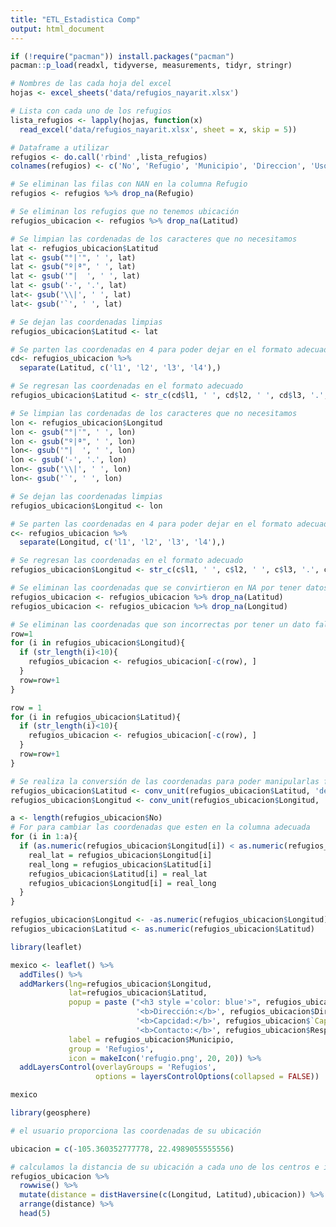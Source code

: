 ```yaml
---
title: "ETL_Estadistica Comp"
output: html_document
---
```


```r
if (!require("pacman")) install.packages("pacman")
pacman::p_load(readxl, tidyverse, measurements, tidyr, stringr)
```

```r
# Nombres de las cada hoja del excel 
hojas <- excel_sheets('data/refugios_nayarit.xlsx')

# Lista con cada uno de los refugios 
lista_refugios <- lapply(hojas, function(x)
  read_excel('data/refugios_nayarit.xlsx', sheet = x, skip = 5))

# Dataframe a utilizar
refugios <- do.call('rbind' ,lista_refugios)
colnames(refugios) <- c('No', 'Refugio', 'Municipio', 'Direccion', 'Uso del Inmueble', 'Servicios', 'Capacidad de personas', 'Latitud', 'Longitud', 'Altitud', 'Responsable', 'Telefono')

# Se eliminan las filas con NAN en la columna Refugio
refugios <- refugios %>% drop_na(Refugio)

# Se eliminan los refugios que no tenemos ubicación
refugios_ubicacion <- refugios %>% drop_na(Latitud)
```

```r
# Se limpian las cordenadas de los caracteres que no necesitamos
lat <- refugios_ubicacion$Latitud 
lat <- gsub("°|'", ' ', lat)
lat <- gsub("º|ª", ' ', lat)
lat <- gsub('"|  ', ' ', lat)
lat <- gsub('-', '.', lat)
lat<- gsub('\\|', ' ', lat)
lat<- gsub('`', ' ', lat)

# Se dejan las coordenadas limpias
refugios_ubicacion$Latitud <- lat

# Se parten las coordenadas en 4 para poder dejar en el formato adecuado
cd<- refugios_ubicacion %>% 
  separate(Latitud, c('l1', 'l2', 'l3', 'l4'),)

# Se regresan las coordenadas en el formato adecuado
refugios_ubicacion$Latitud <- str_c(cd$l1, ' ', cd$l2, ' ', cd$l3, '.', cd$l4)

# Se limpian las cordenadas de los caracteres que no necesitamos
lon <- refugios_ubicacion$Longitud 
lon <- gsub("°|'", ' ', lon)
lon <- gsub("º|ª", ' ', lon)
lon<- gsub('"|  ', ' ', lon)
lon <- gsub('-', '.', lon)
lon<- gsub('\\|', ' ', lon)
lon<- gsub('`', ' ', lon)

# Se dejan las coordenadas limpias
refugios_ubicacion$Longitud <- lon

# Se parten las coordenadas en 4 para poder dejar en el formato adecuado
c<- refugios_ubicacion %>% 
  separate(Longitud, c('l1', 'l2', 'l3', 'l4'),)

# Se regresan las coordenadas en el formato adecuado
refugios_ubicacion$Longitud <- str_c(c$l1, ' ', c$l2, ' ', c$l3, '.', c$l4)

# Se eliminan las coordenadas que se convirtieron en NA por tener datos faltantes
refugios_ubicacion <- refugios_ubicacion %>% drop_na(Latitud)
refugios_ubicacion <- refugios_ubicacion %>% drop_na(Longitud)
```

```r
# Se eliminan las coordenadas que son incorrectas por tener un dato faltante
row=1
for (i in refugios_ubicacion$Longitud){
  if (str_length(i)<10){
    refugios_ubicacion <- refugios_ubicacion[-c(row), ]
  }
  row=row+1
}

row = 1
for (i in refugios_ubicacion$Latitud){
  if (str_length(i)<10){
    refugios_ubicacion <- refugios_ubicacion[-c(row), ]
  }
  row=row+1
}

```

```r
# Se realiza la conversión de las coordenadas para poder manipularlas facilmente
refugios_ubicacion$Latitud <- conv_unit(refugios_ubicacion$Latitud, 'deg_min_sec', 'dec_deg')
refugios_ubicacion$Longitud <- conv_unit(refugios_ubicacion$Longitud, 'deg_min_sec', 'dec_deg')
```


```r
a <- length(refugios_ubicacion$No)
# For para cambiar las coordenadas que esten en la columna adecuada
for (i in 1:a){
  if (as.numeric(refugios_ubicacion$Longitud[i]) < as.numeric(refugios_ubicacion$Latitud[i])){
    real_lat = refugios_ubicacion$Longitud[i]
    real_long = refugios_ubicacion$Latitud[i]
    refugios_ubicacion$Latitud[i] = real_lat
    refugios_ubicacion$Longitud[i] = real_long
  }
}

refugios_ubicacion$Longitud <- -as.numeric(refugios_ubicacion$Longitud)
refugios_ubicacion$Latitud <- as.numeric(refugios_ubicacion$Latitud)
```


```r
library(leaflet)

mexico <- leaflet() %>% 
  addTiles() %>% 
  addMarkers(lng=refugios_ubicacion$Longitud,
             lat=refugios_ubicacion$Latitud, 
             popup = paste ("<h3 style ='color: blue'>", refugios_ubicacion$No,refugios_ubicacion$Refugio, '</h3>',
                            '<b>Dirección:</b>', refugios_ubicacion$Direccion, '<br>',
                            '<b>Capcidad:</b>', refugios_ubicacion$`Capacidad de personas`, '<br>', 
                            '<b>Contacto:</b>', refugios_ubicacion$Responsable, refugios_ubicacion$Telefono), 
             label = refugios_ubicacion$Municipio, 
             group = 'Refugios',
             icon = makeIcon('refugio.png', 20, 20)) %>% 
  addLayersControl(overlayGroups = 'Refugios',
                   options = layersControlOptions(collapsed = FALSE))

mexico
```

```r
library(geosphere)

# el usuario proporciona las coordenadas de su ubicación 

ubicacion = c(-105.360352777778, 22.4989055555556)

# calculamos la distancia de su ubicación a cada uno de los centros e imprimimos los cinco más cercanos
refugios_ubicacion %>%
  rowwise() %>%
  mutate(distance = distHaversine(c(Longitud, Latitud),ubicacion)) %>%
  arrange(distance) %>%
  head(5) 
```

